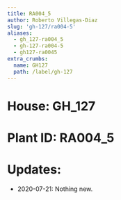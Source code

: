 ```yaml
---
title: RA004_5
author: Roberto Villegas-Diaz
slug: 'gh-127/ra004-5'
aliases:
  - gh_127-ra004_5
  - gh-127-ra004-5
  - gh127-ra0045
extra_crumbs:
  name: GH127
  path: /label/gh-127
---
```


# **House**: GH_127
# **Plant ID**: RA004_5
# **Updates**: 
 - 2020-07-21: Nothing new.
